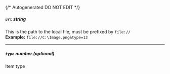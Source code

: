 {/* Autogenerated DO NOT EDIT  */}
##### `url` _string_
This is the path to the local file, must be prefixed by `file://`
<br/>
**Example:** `file://C:\Image.png&type=13`

---
##### `type` _number (optional)_
Item type

